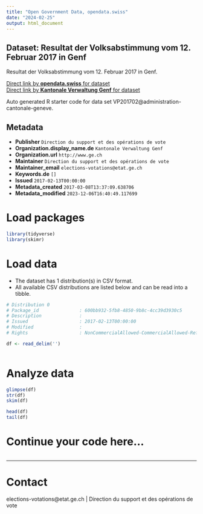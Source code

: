 ```yaml
---
title: "Open Government Data, opendata.swiss"
date: "2024-02-25"
output: html_document
---
```


## Dataset: Resultat der Volksabstimmung vom 12. Februar 2017 in Genf

Resultat der Volksabstimmung vom 12. Februar 2017 in Genf.

[Direct link by **opendata.swiss** for dataset](https://opendata.swiss/de/dataset/votation-populaire-du-12-fevrier-2017-resultats-detailles-du-canton-de-geneve)<br>
[Direct link by **Kantonale Verwaltung Genf** for dataset]()

Auto generated R starter code for data set VP201702@administration-cantonale-geneve.

## Metadata

- **Publisher** `Direction du support et des opérations de vote`
- **Organization.display_name.de** `Kantonale Verwaltung Genf`
- **Organization.url** `http://www.ge.ch`
- **Maintainer** `Direction du support et des opérations de vote`
- **Maintainer_email** `elections-votations@etat.ge.ch`
- **Keywords.de** `[]`
- **Issued** `2017-02-13T00:00:00`
- **Metadata_created** `2017-03-08T13:37:09.638706`
- **Metadata_modified** `2023-12-06T16:40:49.117699`


# Load packages

```r

library(tidyverse)
library(skimr)

```

# Load data

-   The dataset has 1 distribution(s) in CSV format.
-   All available CSV distributions are listed below and can be read into a tibble.

```r

# Distribution 0
# Package_id               : 600bb932-5fb8-4850-9b8c-4cc39d3930c5
# Description              : 
# Issued                   : 2017-02-13T00:00:00
# Modified                 : 
# Rights                   : NonCommercialAllowed-CommercialAllowed-ReferenceRequired

df <- read_delim('')



```

# Analyze data

```r

glimpse(df)
str(df)
skim(df)

head(df)
tail(df)

```

# Continue your code here...

```r

```

------------------------------------------------------------------------

# Contact

elections-votations@etat.ge.ch | Direction du support et des opérations de vote
